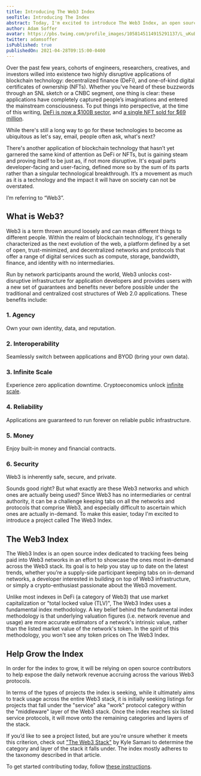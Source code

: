 ```yaml
---
title: Introducing The Web3 Index
seoTitle: Introducing The Index
abstract: Today, I'm excited to introduce The Web3 Index, an open source index dedicated to reporting on the fees being paid into Web3 networks in an effort to showcase real usage across the Web3 stack.
author: Adam Soffer
avatar: https://pbs.twimg.com/profile_images/1058145114915291137/L_uKuBpN_400x400.jpg
twitter: adamsoffer
isPublished: true
publishedOn: 2021-04-28T09:15:00-0400
---
```


Over the past few years, cohorts of engineers, researchers, creatives, and investors willed into existence two highly disruptive applications of blockchain technology: decentralized finance (DeFi), and one-of-kind digital certificates of ownership (NFTs). Whether you've heard of these buzzwords through an SNL sketch or a CNBC segment, one thing is clear: these applications have completely captured people’s imaginations and entered the mainstream consciousness. To put things into perspective, at the time of this writing, [DeFi is now a $100B sector](https://www.coindesk.com/defi-100-billion-dolla), and [a single NFT sold for $69 million](https://techcrunch.com/2021/03/11/beeples-69-million-nft-sale-marks-a-potentially-transformative-moment-for-the-art-world/).

While there's still a long way to go for these technologies to become as ubiquitous as let's say, email, people often ask, what's next?

There's another application of blockchain technology that hasn’t yet garnered the same kind of attention as DeFi or NFTs, but is gaining steam and proving itself to be just as, if not more disruptive. It's equal parts developer-facing and user-facing, defined more so by the sum of its parts rather than a singular technological breakthrough. It’s a movement as much as it is a technology and the impact it will have on society can not be overstated.

I’m referring to “Web3”.

## What is Web3?

Web3 is a term thrown around loosely and can mean different things to different people. Within the realm of blockchain technology, it's generally characterized as the next evolution of the web, a platform defined by a set of open, trust-minimized, and decentralized networks and protocols that offer a range of digital services such as compute, storage, bandwidth, finance, and identity with no intermediaries.

Run by network participants around the world, Web3 unlocks cost-disruptive infrastructure for application developers and provides users with a new set of guarantees and benefits never before possible under the traditional and centralized cost structures of Web 2.0 applications. These benefits include:

### 1. Agency

Own your own identity, data, and reputation.

### 2. Interoperability

Seamlessly switch between applications and BYOD (bring your own data).

### 3. Infinite Scale

Experience zero application downtime. Cryptoeconomics unlock [infinite scale](https://multicoin.capital/2020/02/06/infinite-scale/).

### 4. Reliability

Applications are guaranteed to run forever on reliable public infrastructure.

### 5. Money

Enjoy built-in money and financial contracts.

### 6. Security

Web3 is inherently safe, secure, and private.

Sounds good right? But what exactly are these Web3 networks and which ones are actually being used? Since Web3 has no intermediaries or central authority, it can be a challenge keeping tabs on all the networks and protocols that comprise Web3, and especially difficult to ascertain which ones are actually in-demand. To make this easier, today I'm excited to introduce a project called The Web3 Index.

## The Web3 Index

The Web3 Index is an open source index dedicated to tracking fees being paid into Web3 networks in an effort to showcase the ones most in-demand across the Web3 stack. Its goal is to help you stay up to date on the latest trends, whether you’re a supply-side participant keeping tabs on in-demand networks, a developer interested in building on top of Web3 infrastructure, or simply a crypto-enthusiast passionate about the Web3 movement.

Unlike most indexes in DeFi (a category of Web3) that use market capitalization or "total locked value (TLV)", The Web3 Index uses a fundamental index methodology. A key belief behind the fundamental index methodology is that underlying valuation figures (i.e. network revenue and usage) are more accurate estimators of a network's intrinsic value, rather than the listed market value of the network's token. In the spirit of this methodology, you won't see any token prices on The Web3 Index.

## Help Grow the Index

In order for the index to grow, it will be relying on open source contributors to help expose the daily network revenue accruing across the various Web3 protocols.

In terms of the types of projects the index is seeking, while it ultimately aims to track usage across the entire Web3 stack, it is initially seeking listings for projects that fall under the "service" aka "work" protocol category within the "middleware" layer of the Web3 stack. Once the index reaches six listed service protocols, it will move onto the remaining categories and layers of the stack.

If you’d like to see a project listed, but are you're unsure whether it meets this criterion, check out ["The Web3 Stack"](https://multicoin.capital/2019/12/13/the-web3-stack-2019-edition/) by Kyle Samani to determine the category and layer of the stack it falls under. The index mostly adheres to the taxonomy described in that article.

To get started contributing today, follow [these instructions](https://github.com/web3index/web3index-org/blob/main/README.md#providing-revenue-data-for-project-submission).
